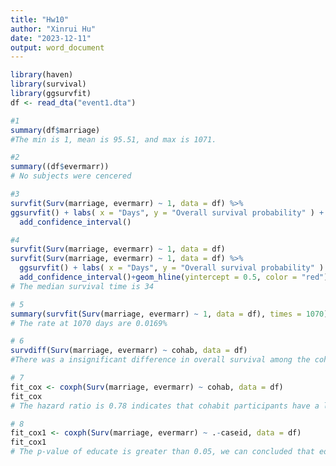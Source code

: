 ```yaml
---
title: "Hw10"
author: "Xinrui Hu"
date: "2023-12-11"
output: word_document
---
```


```r
library(haven)
library(survival)
library(ggsurvfit)
df <- read_dta("event1.dta")
```

```r
#1
summary(df$marriage)
#The min is 1, mean is 95.51, and max is 1071.
```

```r
#2
summary((df$evermarr))
# No subjects were cencered
```

```r
#3
survfit(Surv(marriage, evermarr) ~ 1, data = df) %>% 
ggsurvfit() + labs( x = "Days", y = "Overall survival probability" ) +
  add_confidence_interval()
```

```r
#4
survfit(Surv(marriage, evermarr) ~ 1, data = df)
survfit(Surv(marriage, evermarr) ~ 1, data = df) %>% 
  ggsurvfit() + labs( x = "Days", y = "Overall survival probability" ) +
  add_confidence_interval()+geom_hline(yintercept = 0.5, color = "red")
# The median survival time is 34
```

```r
# 5
summary(survfit(Surv(marriage, evermarr) ~ 1, data = df), times = 1070)
# The rate at 1070 days are 0.0169%
```

```r
# 6
survdiff(Surv(marriage, evermarr) ~ cohab, data = df)
#There was a insignificant difference in overall survival among the cohab categories, as chisq = 0.487 p-value = 0.5  
```

```r
# 7
fit_cox <- coxph(Surv(marriage, evermarr) ~ cohab, data = df)
fit_cox
# The hazard ratio is 0.78 indicates that cohabit participants have a lower hazard of participants who not cohabit and the p-value = 0.3764, we concluded that cohabitation doesn’t predict the time to marry.
```

```r
# 8
fit_cox1 <- coxph(Surv(marriage, evermarr) ~ .-caseid, data = df)
fit_cox1
# The p-value of educate is greater than 0.05, we can concluded that educate cannot predict time to marriage.
```

